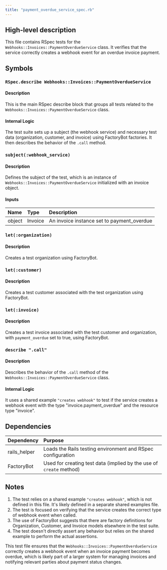 ```yaml
---
title: "payment_overdue_service_spec.rb"
---
```


## High-level description
This file contains RSpec tests for the `Webhooks::Invoices::PaymentOverdueService` class. It verifies that the service correctly creates a webhook event for an overdue invoice payment.

## Symbols

### `RSpec.describe Webhooks::Invoices::PaymentOverdueService`
#### Description
This is the main RSpec describe block that groups all tests related to the `Webhooks::Invoices::PaymentOverdueService` class.

#### Internal Logic
The test suite sets up a subject (the webhook service) and necessary test data (organization, customer, and invoice) using FactoryBot factories. It then describes the behavior of the `.call` method.

### `subject(:webhook_service)`
#### Description
Defines the subject of the test, which is an instance of `Webhooks::Invoices::PaymentOverdueService` initialized with an invoice object.

#### Inputs
| Name | Type | Description |
|:-----|:-----|:------------|
| object | Invoice | An invoice instance set to payment_overdue |

### `let(:organization)`
#### Description
Creates a test organization using FactoryBot.

### `let(:customer)`
#### Description
Creates a test customer associated with the test organization using FactoryBot.

### `let(:invoice)`
#### Description
Creates a test invoice associated with the test customer and organization, with `payment_overdue` set to true, using FactoryBot.

### `describe ".call"`
#### Description
Describes the behavior of the `.call` method of the `Webhooks::Invoices::PaymentOverdueService` class.

#### Internal Logic
It uses a shared example `"creates webhook"` to test if the service creates a webhook event with the type "invoice.payment_overdue" and the resource type "invoice".

## Dependencies
| Dependency | Purpose |
|:-----------|:--------|
| rails_helper | Loads the Rails testing environment and RSpec configuration |
| FactoryBot | Used for creating test data (implied by the use of `create` method) |

## Notes
1. The test relies on a shared example `"creates webhook"`, which is not defined in this file. It's likely defined in a separate shared examples file.
2. The test is focused on verifying that the service creates the correct type of webhook event when called.
3. The use of FactoryBot suggests that there are factory definitions for Organization, Customer, and Invoice models elsewhere in the test suite.
4. The test doesn't directly assert any behavior but relies on the shared example to perform the actual assertions.

This test file ensures that the `Webhooks::Invoices::PaymentOverdueService` correctly creates a webhook event when an invoice payment becomes overdue, which is likely part of a larger system for managing invoices and notifying relevant parties about payment status changes.
